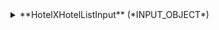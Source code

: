 
<details>
  <summary>
  **HotelXHotelListInput** (*INPUT_OBJECT*)  
  
  </summary>
  
    <details style={{ pointerEvents: "none" }}>
      <summary>
      **access** (*ID*)  
      Indicates the access  
      </summary>
    </details>

    <details style={{ pointerEvents: "none" }}>
      <summary>
      **hotelCodes** (*String*)  
      Search by hotel codes. These hotel codes are used to perform search.  
      </summary>
    </details>

    <details style={{ pointerEvents: "none" }}>
      <summary>
      **supplierHotelCodes** (*String*)  
      Search by hotel codes in supplier s context.  
      </summary>
    </details>

    <details style={{ pointerEvents: "none" }}>
      <summary>
      **hotelName** (*String*)  
      Search by hotel name  
      </summary>
    </details>

    <details style={{ pointerEvents: "none" }}>
      <summary>
      **destinationCodes** (*String*)  
      Search by destination codes, only search by minimal destinations  
      </summary>
    </details>

    <details style={{ pointerEvents: "none" }}>
      <summary>
      **countries** (*Country*)  
      Filter by country  
      </summary>
    </details>

    <details style={{ pointerEvents: "none" }}>
      <summary>
      **ranks** (*Int*)  
      Filter by supplier rank
      </summary>
    </details>

    <details style={{ pointerEvents: "none" }}>
      <summary>
      **maxSize** (*Int*)  
      Maxium number of items per page
      </summary>
    </details>

    <details style={{ pointerEvents: "none" }}>
      <summary>
      **group** (*ID*)  
      The supplier s group. Only available if all permissions allowed  
      </summary>
    </details>

    <details style={{ pointerEvents: "none" }}>
      <summary>
      **supplierCode** (*ID*)  
      The supplier s unique code  
      </summary>
    </details>
  
</details>
